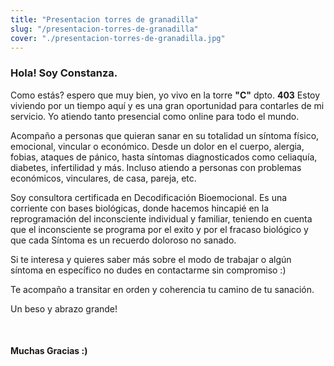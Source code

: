 ```yaml
---
title: "Presentacion torres de granadilla"
slug: "/presentacion-torres-de-granadilla"
cover: "./presentacion-torres-de-granadilla.jpg"
---
```


### Hola! Soy Constanza.

Como estás? espero que muy bien, yo vivo en la torre <b>"C"</b> dpto. <b>403</b>
Estoy viviendo por un tiempo aquí y es una gran oportunidad para contarles de mi servicio. Yo atiendo tanto presencial como online para todo el mundo.

Acompaño a personas que quieran sanar en su totalidad un síntoma físico, emocional, vincular o económico. Desde un dolor en el cuerpo, alergia, fobias, ataques de pánico, hasta síntomas diagnosticados como celiaquía, diabetes, infertilidad y más. Incluso atiendo a personas con problemas económicos, vinculares, de casa, pareja, etc.

Soy consultora certificada en Decodificación Bioemocional. Es una corriente con bases biológicas, donde hacemos hincapié en la reprogramación del inconsciente individual y familiar, teniendo en cuenta que el inconsciente se programa por el exito y por el fracaso biológico y que cada Síntoma es un recuerdo doloroso no sanado.

Si te interesa y quieres saber más sobre el modo de trabajar o algún síntoma en específico no dudes en contactarme sin compromiso :)

Te acompaño a transitar en orden y coherencia tu camino de tu sanación.

Un beso y abrazo grande!

<br />

#### Muchas Gracias :)
